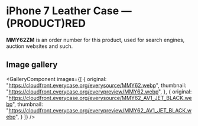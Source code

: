 
# iPhone 7 Leather Case — (PRODUCT)RED

<Callout type='info' emoji='👉🏻'>**MMY62ZM** is an order number for this product, used for search engines, auction websites and such.</Callout>

## Image gallery

<GalleryComponent
    images={[
      {
        original: "https://cloudfront.everycase.org/everysource/MMY62.webp",
        thumbnail: "https://cloudfront.everycase.org/everypreview/MMY62.webp",
      },
      {
        original: "https://cloudfront.everycase.org/everysource/MMY62_AV1_JET_BLACK.webp",
        thumbnail: "https://cloudfront.everycase.org/everypreview/MMY62_AV1_JET_BLACK.webp",
      }
    ]}
  />
